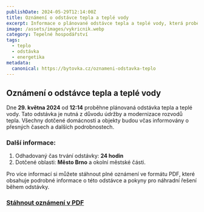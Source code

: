 ```yaml
---
publishDate: 2024-05-29T12:14:00Z
title: Oznámení o odstávce tepla a teplé vody
excerpt: Informace o plánované odstávce tepla a teplé vody, která proběhne dne 29. května 2024. Zjistěte více o důležitých podrobnostech a stáhněte si plné oznámení v PDF formátu.
image: /assets/images/vykricnik.webp
category: Tepelné hospodářství
tags:
  - teplo
  - odstávka
  - energetika
metadata:
  canonical: https://bytovka.cz/oznameni-odstavka-teplo
---
```


## Oznámení o odstávce tepla a teplé vody

Dne **29. května 2024** od **12:14** proběhne plánovaná odstávka tepla a teplé vody. Tato odstávka je nutná z důvodu údržby a modernizace rozvodů tepla. Všechny dotčené domácnosti a objekty budou včas informovány o přesných časech a dalších podrobnostech.

### Další informace:

1. Odhadovaný čas trvání odstávky: **24 hodin**
2. Dotčené oblasti: **Město Brno** a okolní městské části.

Pro více informací si můžete stáhnout plné oznámení ve formátu PDF, které obsahuje podrobné informace o této odstávce a pokyny pro náhradní řešení během odstávky.

### [Stáhnout oznámení v PDF](../../assets/files/tepelne-hospodarstvi/oznámení-o-odstávce-tepelné-energie.pdf)
